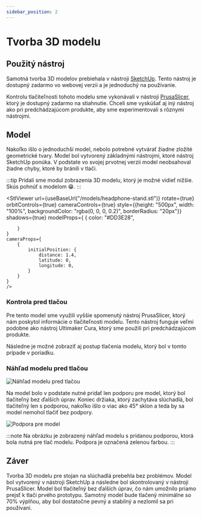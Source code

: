```yaml
---
sidebar_position: 2
---
```


# Tvorba 3D modelu


## Použitý nástroj

Samotná tvorba 3D modelov prebiehala v nástroji [SketchUp](https://app.sketchup.com). Tento nástroj je dostupný zadarmo vo webovej verzii a je jednoduchý na používanie.

Kontrolu tlačiteľnosti tohoto modelu sme vykonávali v nástroji [PrusaSlicer](https://www.prusa3d.com/prusaslicer/), ktorý je dostupný zadarmo na stiahnutie. Chceli sme vyskúšať aj iný nástroj ako pri predchádzajúcom produkte, aby sme experimentovali s rôznymi nástrojmi.

## Model

Nakoľko išlo o jednoduchší model, nebolo potrebné vytvárať žiadne zložité geometrické tvary. Model bol vytvorený základnými nástrojmi, ktoré nástroj SketchUp ponúka. V podstate vo svojej prvotnej verzii model neobsahoval žiadne chyby, ktoré by bránili v tlači.

:::tip
Pridali sme modul zobrazenia 3D modelu, ktorý je možné vidieť nižšie. Skús pohnúť s modelom 😁.
:::

<StlViewer
    url={useBaseUrl("/models/headphone-stand.stl")}
    rotate={true}
    orbitControls={true}
    cameraControls={true}
    style={{height: "500px", width: "100%", backgroundColor: "rgba(0, 0, 0, 0.2)", borderRadius: "20px"}}
    shadows={true}
    modelProps={
        {
            color: "#DD3E28",

        }
    }
    cameraProps={
        {
            initialPosition: {
                distance: 1.4,
                latitude: 0,
                longitude: 0,
            }
        }
    }
    />


### Kontrola pred tlačou

Pre tento model sme využili vyššie spomenutý nástroj PrusaSlicer, ktorý nám poskytol informácie o tlačiteľnosti modelu. Tento nástroj funguje veľmi podobne ako nástroj Ultimaker Cura, ktorý sme použili pri predchádzajúcom produkte.

Následne je možné zobraziť aj postup tlačenia modelu, ktorý bol v tomto prípade v poriadku.

### Náhľad modelu pred tlačou

![Náhľad modelu pred tlačou](images/model.png)

Na model bolo v podstate nutné pridať len podporu pre model, ktorý bol tlačiteľný bez ďalších úprav. Koniec držiaka, ktorý zachytáva slúchadlá, bol tlačiteľný len s podporou, nakoľko išlo o viac ako 45° sklon a teda by sa model nemohol tlačiť bez podpory.

![Podpora pre model](images/model_support.png)

:::note
Na obrázku je zobrazený náhľad modelu s pridanou podporou, ktorá bola nutná pre tlač modelu. Podpora je označená zelenou farbou.
:::

## Záver

Tvorba 3D modelu pre stojan na slúchadlá prebehla bez problémov. Model bol vytvorený v nástroji SketchUp a následne bol skontrolovaný v nástroji PrusaSlicer. Model bol tlačiteľný bez ďalších úprav, čo nám umožnilo priamo prejsť k tlači prvého prototypu. Samotný model bude tlačený minimálne so 70% výplňou, aby bol dostatočne pevný a stabilný a nezlomil sa pri používaní.
